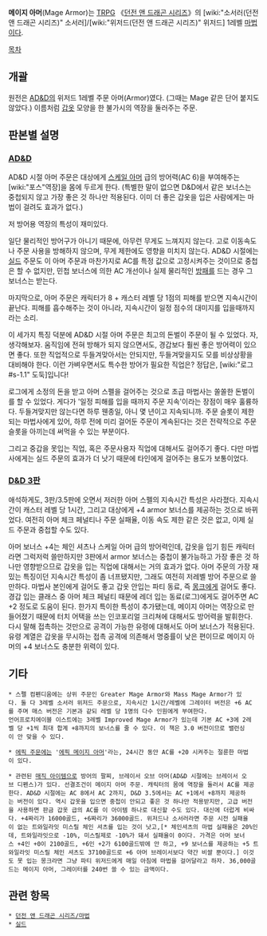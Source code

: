 '''메이지 아머'''(Mage Armor)는 [[TRPG]] 《[[던전 앤 드래곤 시리즈]]》의 [wiki:"소서러(던전 앤 드래곤 시리즈)" 소서러]/[wiki:"위저드(던전 앤 드래곤 시리즈)" 위저드] 1레벨 [[마법]]이다.

[[목차]]
== 개괄 ==
원전은 [[AD&D]]의 위저드 1레벨 주문 아머(Armor)였다. (그때는 Mage 같은 단어 붙지도 않았다.) 이름처럼 [[갑옷]] 모양을 한 불가시의 역장을 둘러주는 주문.

== 판본별 설명 ==
=== [[AD&D]] ===
AD&D 시절 아머 주문은 대상에게 [[스케일 아머]] 급의 방어력(AC 6)을 부여해주는 [wiki:"포스"역장]을 몸에 두르게 한다. (특별한 말이 없으면 D&D에서 같은 보너스는 중첩되지 않고 가장 좋은 것 하나만 적용된다. 이미 더 좋은 갑옷을 입은 사람에게는 마법이 걸려도 효과가 없다.)

저 방어용 역장의 특성이 재미있다.

일단 물리적인 방어구가 아니기 때문에, 아무런 무게도 느껴지지 않는다. 고로 이동속도나 주문 사용을 방해하지 않으며, 무게 제한에도 영향을 미치지 않는다.
AD&D 시절에는 [[실드]] 주문도 이 아머 주문과 마찬가지로 AC를 특정 값으로 고정시켜주는 것이므로 중첩은 할 수 없지만, 민첩 보너스에 의한 AC 개선이나 실제 물리적인 [[방패]]를 드는 경우 그 보너스는 받는다.

마지막으로, 아머 주문은 캐릭터가 8 + 캐스터 레벨 당 1점의 피해를 받으면 지속시간이 끝난다. 피해를 흡수해주는 것이 아니라, 지속시간이 일정 점수의 대미지를 입을때까지라는 소리.

이 세가지 특징 덕분에 AD&D 시절 아머 주문은 최고의 돈벌이 주문이 될 수 있었다.
자, 생각해보자. 움직임에 전혀 방해가 되지 않으면서도, 경갑보다 훨씬 좋은 방어력이 있으면 좋다. 또한 직업적으로 두들겨맞아서는 안되지만, 두들겨맞을지도 모를 비상상황을 대비해야 한다. 이런 가벼우면서도 특수한 방어가 필요한 직업은? 정답은, [wiki:"로그#s-1.1" 도둑]입니다!

로그에게 소정의 돈을 받고 아머 스펠을 걸어주는 것으로 초급 마법사는 쏠쏠한 돈벌이를 할 수 있었다. 게다가 '일정 피해를 입을 때까지 주문 지속'이라는 장점이 매우 훌륭하다. 두들겨맞지만 않는다면 하루 웬종일, 아니 몇 년이고 지속되니까. 주문 슬롯이 제한되는 마법사에게 있어, 하루 전에 미리 걸어둔 주문이 계속된다는 것은 전략적으로 주문 슬롯을 아끼는데 써먹을 수 있는 부분이다.

그리고 중갑을 못입는 직업, 혹은 주문사용자 직업에 대해서도 걸어주기 좋다. 다만 마법사에게는 실드 주문의 효과가 더 낫기 때문에 타인에게 걸어주는 용도가 보통이었다.

=== [[D&D 3판]] ===
애석하게도, 3판/3.5판에 오면서 저러한 아머 스펠의 지속시간 특성은 사라졌다. 지속시간이 캐스터 레벨 당 1시간, 그리고 대상에게 +4 armor 보너스를 제공하는 것으로 바뀌었다. 여전히 아머 체크 페널티나 주문 실패율, 이동 속도 제한 같은 것은 없고, 이제 실드 주문과 중첩할 수도 있다.

아머 보너스 +4는 체인 셔츠나 스케일 아머 급의 방어력인데, 갑옷을 입기 힘든 캐릭터라면 그럭저럭 쓸만하지만 3판에서 armor 보너스는 중첩이 불가능하고 가장 좋은 것 하나만 영향받으므로 갑옷을 입는 직업에 대해서는 거의 효과가 없다.  
아머 주문의 가장 재밌는 특징이던 지속시간 특성이 좀 너프됐지만, 그래도 여전히 저레벨 방어 주문으로 쓸만하다. 마법사 본인에게 걸어도 좋고 갑옷 안입는 파티 동료, 즉 [[몽크]]에게 걸어도 좋다. 경갑 입는 클래스 중 아머 체크 페널티 때문에 레더 입는 동료(로그)에게도 걸어주면 AC +2 정도로 도움이 된다.
한가지 특이한 특성이 추가됐는데, 메이지 아머는 역장으로 만들어졌기 때문에 터치 어택을 쓰는 인코포리얼 크리쳐에 대해서도 방어력을 발휘한다. 다시 말해 접촉하는 것만으로 공격이 가능한 유령에 대해서도 아머 보너스가 적용된다. 유령 계열은 갑옷을 무시하는 접촉 공격에 의존해서 명중률이 낮은 편이므로 메이지 아머의 +4 보너스도 충분한 위력이 있다.

== 기타 ==
 * 스펠 컴펜디움에는 상위 주문인 Greater Mage Armor와 Mass Mage Armor가 있다. 둘 다 3레벨 소서러 위저드 주문으로, 지속시간 1시간/레벨에 그레이터 버전은 +6 AC를 주며 매스 버전은 기본과 같되 레벨 당 1명의 다수 인원에게 부여한다.
 언어프로치에이블 이스트에는 3레벨 Improved Mage Armor가 있는데 기본 AC +3에 2레벨 당 +1씩 최대 합계 +8까지의 보너스를 줄 수 있다. 이 책은 3.0 버전이므로 밸런싱이 안 맞을 수 있다.

 * [[에픽 주문]]에는 '[[에픽 메이지 아머]]'라는, 24시간 동안 AC를 +20 시켜주는 절륜한 마법이 있다.

 * 관련된 [[매직 아이템]]으로 방어의 팔찌, 브레이서 오브 아머(AD&D 시절에는 브레이서 오브 디펜스)가 있다. 선결조건이 메이지 아머 주문. 캐릭터의 몸에 역장을 둘러서 AC를 제공한다. AD&D 시절에는 AC 8에서 AC 2까지, D&D 3.5에서는 AC +1에서 +8까지 제공하는 버전이 있다. 역시 갑옷을 입으면 중첩이 안되고 좋은 것 하나만 적용받지만, 고급 버전을 사용하면 판금 갑옷 급의 AC를 이 아이템 하나로 대신할 수도 있다. 대신에 더럽게 비싸다. +4짜리가 16000골드, +6짜리가 36000골드. 위저드나 소서러라면 주문 시전 실패율이 없는 트와일라잇 미스릴 체인 셔츠를 입는 것이 낫고,[* 체인셔츠의 마법 실패율은 20%인데, 트와일라잇으로 -10%, 미스릴제로 -10%가 돼서 실패율이 0이다. 가격은 아머 보너스 +4인 +0이 2100골드, +6인 +2가 6100골드밖에 안 하고, +9 보너스를 제공하는 +5 트와일라잇 미스릴 체인 셔츠도 37100골드로 +6 아머 브레이서보다 약간 비쌀 뿐이다.] 이것도 못 입는 몽크라면 그냥 파티 위저드에게 매일 아침에 마법을 걸어달라고 하자. 36,000골드는 메이지 아머, 그레이터를 240번 쓸 수 있는 금액이다. 

== 관련 항목 ==
 * [[던전 앤 드래곤 시리즈/마법]]
 * [[실드]]
